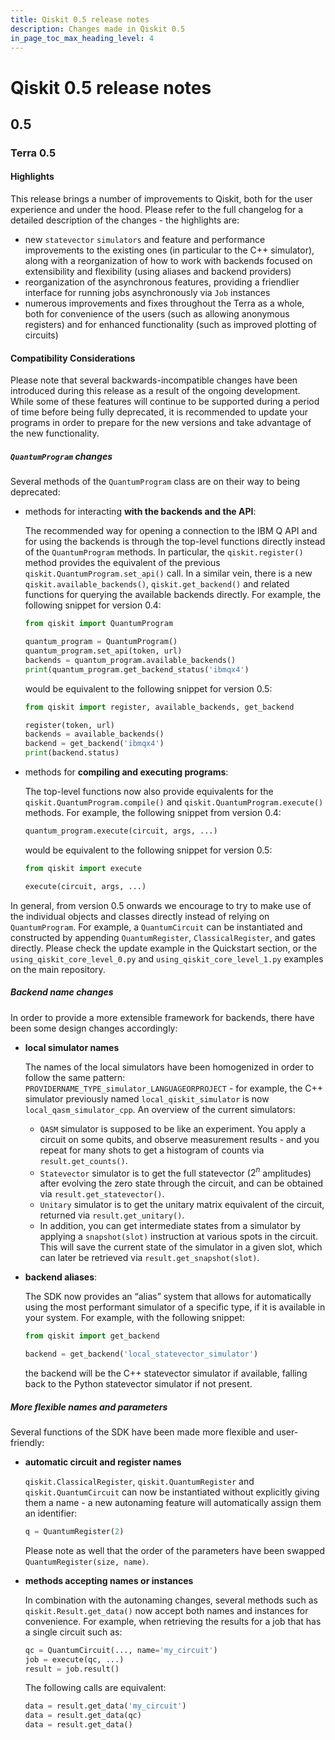 ```yaml
---
title: Qiskit 0.5 release notes
description: Changes made in Qiskit 0.5
in_page_toc_max_heading_level: 4
---
```


# Qiskit 0.5 release notes

## 0.5

<span id="terra-0-5" />

### Terra 0.5

<span id="id606" />

#### Highlights

This release brings a number of improvements to Qiskit, both for the user experience and under the hood. Please refer to the full changelog for a detailed description of the changes - the highlights are:

*   new `statevector` `simulators` and feature and performance improvements to the existing ones (in particular to the C++ simulator), along with a reorganization of how to work with backends focused on extensibility and flexibility (using aliases and backend providers)
*   reorganization of the asynchronous features, providing a friendlier interface for running jobs asynchronously via `Job` instances
*   numerous improvements and fixes throughout the Terra as a whole, both for convenience of the users (such as allowing anonymous registers) and for enhanced functionality (such as improved plotting of circuits)

<span id="id607" />

#### Compatibility Considerations

Please note that several backwards-incompatible changes have been introduced during this release as a result of the ongoing development. While some of these features will continue to be supported during a period of time before being fully deprecated, it is recommended to update your programs in order to prepare for the new versions and take advantage of the new functionality.

<span id="quantumprogram-changes" />

<span id="quantum-program-0-5" />

##### `QuantumProgram` changes

Several methods of the `QuantumProgram` class are on their way to being deprecated:

*   methods for interacting **with the backends and the API**:

    The recommended way for opening a connection to the IBM Q API and for using the backends is through the top-level functions directly instead of the `QuantumProgram` methods. In particular, the `qiskit.register()` method provides the equivalent of the previous `qiskit.QuantumProgram.set_api()` call. In a similar vein, there is a new `qiskit.available_backends()`, `qiskit.get_backend()` and related functions for querying the available backends directly. For example, the following snippet for version 0.4:

    ```python
    from qiskit import QuantumProgram

    quantum_program = QuantumProgram()
    quantum_program.set_api(token, url)
    backends = quantum_program.available_backends()
    print(quantum_program.get_backend_status('ibmqx4')
    ```

    would be equivalent to the following snippet for version 0.5:

    ```python
    from qiskit import register, available_backends, get_backend

    register(token, url)
    backends = available_backends()
    backend = get_backend('ibmqx4')
    print(backend.status)
    ```

*   methods for **compiling and executing programs**:

    The top-level functions now also provide equivalents for the `qiskit.QuantumProgram.compile()` and `qiskit.QuantumProgram.execute()` methods. For example, the following snippet from version 0.4:

    ```python
    quantum_program.execute(circuit, args, ...)
    ```

    would be equivalent to the following snippet for version 0.5:

    ```python
    from qiskit import execute

    execute(circuit, args, ...)
    ```

In general, from version 0.5 onwards we encourage to try to make use of the individual objects and classes directly instead of relying on `QuantumProgram`. For example, a `QuantumCircuit` can be instantiated and constructed by appending `QuantumRegister`, `ClassicalRegister`, and gates directly. Please check the update example in the Quickstart section, or the `using_qiskit_core_level_0.py` and `using_qiskit_core_level_1.py` examples on the main repository.

##### Backend name changes

In order to provide a more extensible framework for backends, there have been some design changes accordingly:

*   **local simulator names**

    The names of the local simulators have been homogenized in order to follow the same pattern: `PROVIDERNAME_TYPE_simulator_LANGUAGEORPROJECT` - for example, the C++ simulator previously named `local_qiskit_simulator` is now `local_qasm_simulator_cpp`. An overview of the current simulators:

    *   `QASM` simulator is supposed to be like an experiment. You apply a circuit on some qubits, and observe measurement results - and you repeat for many shots to get a histogram of counts via `result.get_counts()`.
    *   `Statevector` simulator is to get the full statevector ($2^n$ amplitudes) after evolving the zero state through the circuit, and can be obtained via `result.get_statevector()`.
    *   `Unitary` simulator is to get the unitary matrix equivalent of the circuit, returned via `result.get_unitary()`.
    *   In addition, you can get intermediate states from a simulator by applying a `snapshot(slot)` instruction at various spots in the circuit. This will save the current state of the simulator in a given slot, which can later be retrieved via `result.get_snapshot(slot)`.

*   **backend aliases**:

    The SDK now provides an “alias” system that allows for automatically using the most performant simulator of a specific type, if it is available in your system. For example, with the following snippet:

    ```python
    from qiskit import get_backend

    backend = get_backend('local_statevector_simulator')
    ```

    the backend will be the C++ statevector simulator if available, falling back to the Python statevector simulator if not present.

##### More flexible names and parameters

Several functions of the SDK have been made more flexible and user-friendly:

*   **automatic circuit and register names**

    `qiskit.ClassicalRegister`, `qiskit.QuantumRegister` and `qiskit.QuantumCircuit` can now be instantiated without explicitly giving them a name - a new autonaming feature will automatically assign them an identifier:

    ```python
    q = QuantumRegister(2)
    ```

    Please note as well that the order of the parameters have been swapped `QuantumRegister(size, name)`.

*   **methods accepting names or instances**

    In combination with the autonaming changes, several methods such as `qiskit.Result.get_data()` now accept both names and instances for convenience. For example, when retrieving the results for a job that has a single circuit such as:

    ```python
    qc = QuantumCircuit(..., name='my_circuit')
    job = execute(qc, ...)
    result = job.result()
    ```

    The following calls are equivalent:

    ```python
    data = result.get_data('my_circuit')
    data = result.get_data(qc)
    data = result.get_data()
    ```

